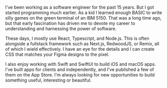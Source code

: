 

I've been working as a software engineer for the past 15 years. But I got started programming much earlier. As a kid I learned enough BASIC to write silly games on the green terminal of an IBM 5150. That was a long time ago, but that early fascination has driven me to devote my career to understanding and harnessing the power of software.

These days, I mostly use React, Typescript, and Node.js. This is often alongside a fullstack framework such as Next.js, RedwoodJS, or Remix, all of which I wield effectively. I have an eye for the details and I can create CSS that matches your Figma designs to the pixel. 

I also enjoy working with Swift and SwiftUI to build iOS and macOS apps. I've built apps for clients and independently, and I've published a few of them on the App Store. I'm always looking for new opportunities to build something useful, interesting or beautiful.
